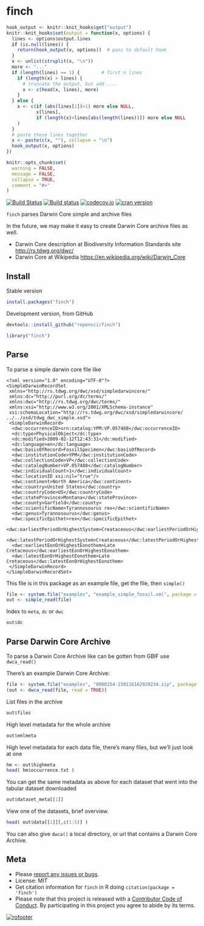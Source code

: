 finch
=====

```r
hook_output <- knitr::knit_hooks$get("output")
knitr::knit_hooks$set(output = function(x, options) {
  lines <- options$output.lines
  if (is.null(lines)) {
    return(hook_output(x, options))  # pass to default hook
  }
  x <- unlist(strsplit(x, "\n"))
  more <- "..."
  if (length(lines) == 1) {        # first n lines
    if (length(x) > lines) {
      # truncate the output, but add ....
      x <- c(head(x, lines), more)
    }
  } else {
    x <- c(if (abs(lines[1])>1) more else NULL,
           x[lines],
           if (length(x)>lines[abs(length(lines))]) more else NULL
    )
  }
  # paste these lines together
  x <- paste(c(x, ""), collapse = "\n")
  hook_output(x, options)
})

knitr::opts_chunk$set(
  warning = FALSE,
  message = FALSE,
  collapse = TRUE,
  comment = "#>"
)
```

[![Build Status](https://api.travis-ci.org/ropensci/finch.png)](https://travis-ci.org/ropensci/finch)
[![Build status](https://ci.appveyor.com/api/projects/status/rsjg02cbwfbujxn0?svg=true)](https://ci.appveyor.com/project/sckott/finch)
[![codecov.io](https://codecov.io/github/ropensci/finch/coverage.svg?branch=master)](https://codecov.io/github/ropensci/finch?branch=master)
[![cran version](http://www.r-pkg.org/badges/version/finch)](https://cran.r-project.org/package=finch)

`finch` parses Darwin Core simple and archive files

In the future, we may make it easy to create Darwin Core archive files as well.

* Darwin Core description at Biodiversity Information Standards site [http://rs.tdwg.org/dwc/](http://rs.tdwg.org/dwc/)
* Darwin Core at Wikipedia [https://en.wikipedia.org/wiki/Darwin_Core](https://en.wikipedia.org/wiki/Darwin_Core)

## Install

Stable version

```r
install.packages("finch")
```

Development version, from GitHub

```r
devtools::install_github("ropensci/finch")
```

```r
library("finch")
```

## Parse

To parse a simple darwin core file like

```
<?xml version="1.0" encoding="UTF-8"?>
<SimpleDarwinRecordSet
 xmlns="http://rs.tdwg.org/dwc/xsd/simpledarwincore/"
 xmlns:dc="http://purl.org/dc/terms/"
 xmlns:dwc="http://rs.tdwg.org/dwc/terms/"
 xmlns:xsi="http://www.w3.org/2001/XMLSchema-instance"
 xsi:schemaLocation="http://rs.tdwg.org/dwc/xsd/simpledarwincore/ ../../xsd/tdwg_dwc_simple.xsd">
 <SimpleDarwinRecord>
  <dwc:occurrenceID>urn:catalog:YPM:VP.057488</dwc:occurrenceID>
  <dc:type>PhysicalObject</dc:type>
  <dc:modified>2009-02-12T12:43:31</dc:modified>
  <dc:language>en</dc:language>
  <dwc:basisOfRecord>FossilSpecimen</dwc:basisOfRecord>
  <dwc:institutionCode>YPM</dwc:institutionCode>
  <dwc:collectionCode>VP</dwc:collectionCode>
  <dwc:catalogNumber>VP.057488</dwc:catalogNumber>
  <dwc:individualCount>1</dwc:individualCount>
  <dwc:locationID xsi:nil="true"/>
  <dwc:continent>North America</dwc:continent>
  <dwc:country>United States</dwc:country>
  <dwc:countryCode>US</dwc:countryCode>
  <dwc:stateProvince>Montana</dwc:stateProvince>
  <dwc:county>Garfield</dwc:county>
  <dwc:scientificName>Tyrannosourus rex</dwc:scientificName>
  <dwc:genus>Tyrannosourus</dwc:genus>
  <dwc:specificEpithet>rex</dwc:specificEpithet>
  <dwc:earliestPeriodOrHighestSystem>Creataceous</dwc:earliestPeriodOrHighestSystem>
  <dwc:latestPeriodOrHighestSystem>Creataceous</dwc:latestPeriodOrHighestSystem>
  <dwc:earliestEonOrHighestEonothem>Late Cretaceous</dwc:earliestEonOrHighestEonothem>
  <dwc:latestEonOrHighestEonothem>Late Cretaceous</dwc:latestEonOrHighestEonothem>
 </SimpleDarwinRecord>
</SimpleDarwinRecordSet>
```

This file is in this package as an example file, get the file, then `simple()`

```r
file <- system.file("examples", "example_simple_fossil.xml", package = "finch")
out <- simple_read(file)
```

Index to `meta`, `dc` or `dwc`

```r
out$dc
```

## Parse Darwin Core Archive

To parse a Darwin Core Archive like can be gotten from GBIF use `dwca_read()`

There's an example Darwin Core Archive:

```r
file <- system.file("examples", "0000154-150116162929234.zip", package = "finch")
(out <- dwca_read(file, read = TRUE))
```

List files in the archive

```r
out$files
```

High level metadata for the whole archive

```r
out$emlmeta
```

High level metadata for each data file, there's many files, but we'll just look at one

```r
hm <- out$highmeta
head( hm$occurrence.txt )
```

You can get the same metadata as above for each dataset that went into the tabular dataset downloaded

```r
out$dataset_meta[[1]]
```

View one of the datasets, brief overview.

```r
head( out$data[[1]][,c(1:5)] )
```

You can also give `dwca()` a local directory, or url that contains a Darwin Core Archive.

## Meta

* Please [report any issues or bugs](https://github.com/ropensci/finch/issues).
* License: MIT
* Get citation information for `finch` in R doing `citation(package = 'finch')`
* Please note that this project is released with a [Contributor Code of Conduct](CONDUCT.md). By participating in this project you agree to abide by its terms.

[![rofooter](https://ropensci.org/public_images/github_footer.png)](https://ropensci.org)
